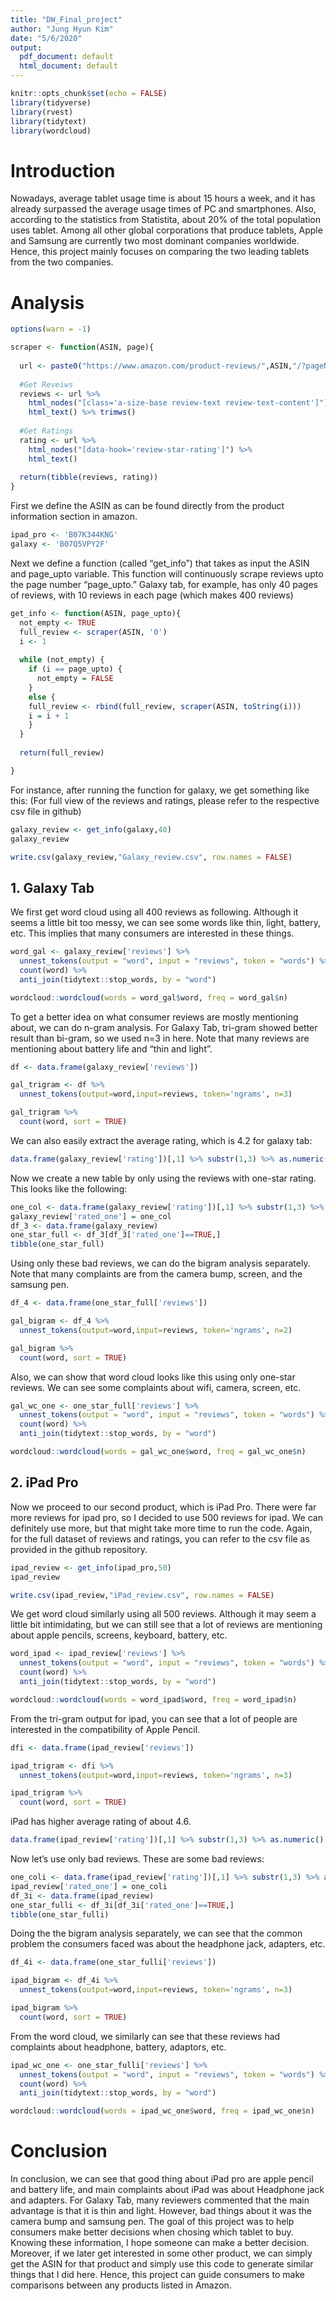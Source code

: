 ```yaml
---
title: "DW_Final_project"
author: "Jung Hyun Kim"
date: "5/6/2020"
output:
  pdf_document: default
  html_document: default
---
```


```r
knitr::opts_chunk$set(echo = FALSE)
library(tidyverse)
library(rvest)
library(tidytext)
library(wordcloud)
```

# Introduction

Nowadays, average tablet usage time is about 15 hours a week, and it has already surpassed the average usage times of PC and smartphones. Also, according to the statistics from Statistita, about 20% of the total population uses tablet. Among all other global corporations that produce tablets, Apple and Samsung are currently two most dominant companies worldwide. Hence, this project mainly focuses on comparing the two leading tablets from the two companies.

# Analysis

```r
options(warn = -1)

scraper <- function(ASIN, page){
  
  url <- paste0("https://www.amazon.com/product-reviews/",ASIN,"/?pageNumber=",page) %>% read_html()
  
  #Get Reveiws
  reviews <- url %>% 
    html_nodes("[class='a-size-base review-text review-text-content']") %>%
    html_text() %>% trimws()
  
  #Get Ratings
  rating <- url %>%
    html_nodes("[data-hook='review-star-rating']") %>%
    html_text() 
  
  return(tibble(reviews, rating))
}
```

First we define the ASIN as can be found directly from the product information section in amazon.

```r
ipad_pro <- 'B07K344KNG'
galaxy <- 'B07Q5VPY2F'
```

Next we define a function (called "get_info") that takes as input the ASIN and page_upto variable. This function will continuously scrape reviews upto the page number "page_upto." Galaxy tab, for example, has only 40 pages of reviews, with 10 reviews in each page (which makes 400 reviews)

```r
get_info <- function(ASIN, page_upto){
  not_empty <- TRUE
  full_review <- scraper(ASIN, '0')
  i <- 1
  
  while (not_empty) {
    if (i == page_upto) {
      not_empty = FALSE
    }
    else {
    full_review <- rbind(full_review, scraper(ASIN, toString(i)))
    i = i + 1
    }
  }
  
  return(full_review)

}
```

For instance, after running the function for galaxy, we get something like this: (For full view of the reviews and ratings, please refer to the respective csv file in github)

```r
galaxy_review <- get_info(galaxy,40)
galaxy_review
```

```r
write.csv(galaxy_review,"Galaxy_review.csv", row.names = FALSE)
```

## 1. Galaxy Tab

We first get word cloud using all 400 reviews as following. Although it seems a little bit too messy, we can see some words like thin, light, battery, etc. This implies that many consumers are interested in these things.

```r
word_gal <- galaxy_review['reviews'] %>% 
  unnest_tokens(output = "word", input = "reviews", token = "words") %>%
  count(word) %>%
  anti_join(tidytext::stop_words, by = "word") 

wordcloud::wordcloud(words = word_gal$word, freq = word_gal$n)
```

To get a better idea on what consumer reviews are mostly mentioning about, we can do n-gram analysis. For Galaxy Tab, tri-gram showed better result than bi-gram, so we used n=3 in here. Note that many reviews are mentioning about battery life and "thin and light".

```r
df <- data.frame(galaxy_review['reviews'])

gal_trigram <- df %>%
  unnest_tokens(output=word,input=reviews, token='ngrams', n=3) 

gal_trigram %>%
  count(word, sort = TRUE)
```

We can also easily extract the average rating, which is 4.2 for galaxy tab:

```r
data.frame(galaxy_review['rating'])[,1] %>% substr(1,3) %>% as.numeric() %>% mean()
```

Now we create a new table by only using the reviews with one-star rating. This looks like the following:

```r
one_col <- data.frame(galaxy_review['rating'])[,1] %>% substr(1,3) %>% as.numeric() == 1
galaxy_review['rated_one'] = one_col
df_3 <- data.frame(galaxy_review)
one_star_full <- df_3[df_3['rated_one']==TRUE,]
tibble(one_star_full)
```

Using only these bad reviews, we can do the bigram analysis separately. Note that many complaints are from the camera bump, screen, and the samsung pen.

```r
df_4 <- data.frame(one_star_full['reviews'])

gal_bigram <- df_4 %>%
  unnest_tokens(output=word,input=reviews, token='ngrams', n=2) 

gal_bigram %>%
  count(word, sort = TRUE)
```

Also, we can show that word cloud looks like this using only one-star reviews. We can see some complaints about wifi, camera, screen, etc.

```r
gal_wc_one <- one_star_full['reviews'] %>% 
  unnest_tokens(output = "word", input = "reviews", token = "words") %>%
  count(word) %>%
  anti_join(tidytext::stop_words, by = "word") 

wordcloud::wordcloud(words = gal_wc_one$word, freq = gal_wc_one$n)
```


## 2. iPad Pro

Now we proceed to our second product, which is iPad Pro. There were far more reviews for ipad pro, so I decided to use 500 reviews for ipad. We can definitely use more, but that might take more time to run the code. Again, for the full dataset of reviews and ratings, you can refer to the csv file as provided in the github repository. 

```r
ipad_review <- get_info(ipad_pro,50)
ipad_review
```

```r
write.csv(ipad_review,"iPad_review.csv", row.names = FALSE)
```

We get word cloud similarly using all 500 reviews. Although it may seem a little bit intimidating, but we can still see that a lot of reviews are mentioning about apple pencils, screens, keyboard, battery, etc.

```r
word_ipad <- ipad_review['reviews'] %>% 
  unnest_tokens(output = "word", input = "reviews", token = "words") %>%
  count(word) %>%
  anti_join(tidytext::stop_words, by = "word") 

wordcloud::wordcloud(words = word_ipad$word, freq = word_ipad$n)
```

From the tri-gram output for ipad, you can see that a lot of people are interested in the compatibility of Apple Pencil.

```r
dfi <- data.frame(ipad_review['reviews'])

ipad_trigram <- dfi %>%
  unnest_tokens(output=word,input=reviews, token='ngrams', n=3) 

ipad_trigram %>%
  count(word, sort = TRUE)
```

iPad has higher average rating of about 4.6.

```r
data.frame(ipad_review['rating'])[,1] %>% substr(1,3) %>% as.numeric() %>% mean()
```

Now let's use only bad reviews. These are some bad reviews: 

```r
one_coli <- data.frame(ipad_review['rating'])[,1] %>% substr(1,3) %>% as.numeric() == 1
ipad_review['rated_one'] = one_coli
df_3i <- data.frame(ipad_review)
one_star_fulli <- df_3i[df_3i['rated_one']==TRUE,]
tibble(one_star_fulli)
```

Doing the the bigram analysis separately, we can see that the common problem the consumers faced was about the headphone jack, adapters, etc.

```r
df_4i <- data.frame(one_star_fulli['reviews'])

ipad_bigram <- df_4i %>%
  unnest_tokens(output=word,input=reviews, token='ngrams', n=3) 

ipad_bigram %>%
  count(word, sort = TRUE)
```

From the word cloud, we similarly can see that these reviews had complaints about headphone, battery, adaptors, etc.

```r
ipad_wc_one <- one_star_fulli['reviews'] %>% 
  unnest_tokens(output = "word", input = "reviews", token = "words") %>%
  count(word) %>%
  anti_join(tidytext::stop_words, by = "word") 

wordcloud::wordcloud(words = ipad_wc_one$word, freq = ipad_wc_one$n)
```

# Conclusion

In conclusion, we can see that good thing about iPad pro are apple pencil and battery life, and main complaints about iPad was about Headphone jack and adapters. For Galaxy Tab, many reviewers commented that the main advantage is that it is thin and light. However, bad things about it was the camera bump and samsung pen. The goal of this project was to help consumers make better decisions when chosing which tablet to buy. Knowing these information, I hope someone can make a better decision. Moreover, if we later get interested in some other product, we can simply get the ASIN for that product and simply use this code to generate similar things that I did here. Hence, this project can guide consumers to make comparisons between any products listed in Amazon. 
